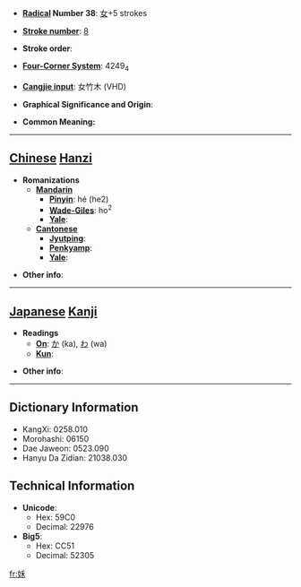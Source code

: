 * '''[[Wiktionary:Chinese radical index| Radical]] Number 38''': [[Wiktionary:Chinese radical index 女|女]]+5 strokes

* '''[[Wiktionary:Chinese total strokes index|Stroke number]]''': [[Wiktionary:Chinese total strokes index 8|8]]

* '''Stroke order''': 

* '''[[Wiktionary:Chinese four corner index|Four-Corner System]]''': 4249<sub>4</sub>

* '''[[Wiktionary:Chinese Cangjie index|Cangjie input]]''': 女竹木 (VHD)

* '''Graphical Significance and Origin''': 

* '''Common Meaning: ''' {{substub}}

----

==[[Chinese]] [[Hanzi]]==

* '''Romanizations'''
** '''[[Mandarin]]'''
*** '''[[Pinyin]]''': hé (he2)
*** '''[[Wade-Giles]]''': ho<sup>2</sup>
*** '''[[Yale]]''': 
** '''[[Cantonese]]'''
*** '''[[Jyutping]]''':
*** '''[[Penkyamp]]''': 
*** '''[[Yale]]''': 

* '''Other info''': 

----

==[[Japanese]] [[Kanji]]==

* '''Readings'''
** '''[[On]]''': [[か]] (ka), [[わ]] (wa)
** '''[[Kun]]''': 

* '''Other info''':  

----

==Dictionary Information==

* KangXi: 0258.010
* Morohashi: 06150
* Dae Jaweon: 0523.090
* Hanyu Da Zidian: 21038.030

==Technical Information==

* '''Unicode''':
** Hex: 59C0
** Decimal: 22976
* '''Big5''':
** Hex: CC51
** Decimal: 52305

[[fr:姀]]